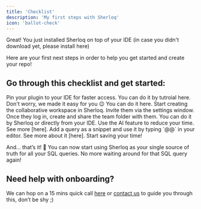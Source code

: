 ```yaml
---
title: 'Checklist'
description: 'My first steps with Sherloq'
icon: 'ballot-check'
---
```

Great! You just installed Sherloq on top of your IDE (in case you didn't download yet, please install here)

Here are your first next steps in order to help you get started and create your repo!

## Go through this checklist and get started:

<Steps>

<Step title = "📌 Pin the plugin to your screen."> 
Pin your plugin to your IDE for faster access.
You can do it by tutroial here.
</Step>


<Step title ="🗂️ Import your exsiting saved SQL queries">
Don't worry, we made it easy for you 😉
You can do it here.
</Step>


<Step title = "🤝🏻 Invite team members to join your Sherloq workspace">
Start creating the collaborative workspace in Sherloq. Invite them via the settings window. Once they log in, create and share the team folder with them.
</Step>


<Step title = "📄 Create your first query ">  
You can do it by Sherloq or directly from your IDE. Use the AI feature to reduce your time. See more [here].

</Step>

<Step title = "🏃 Use a query it in your IDE"> 
Add a query as a snippet and use it by typing `@@` in your editor. See more about it [here]. Start saving your time!

</Step>

</Steps>

And… that’s it! 🎉
You can now start using Sherloq as your single source of truth for all your SQL queries.
No more waiting around for that SQL query again!

## Need help with onboarding?
We can hop on a 15 mins quick call [here](https://calendly.com/noy-twerski/hello?month=2024-10) or [contact us](/contactus) to guide you through this, don’t be shy ;)